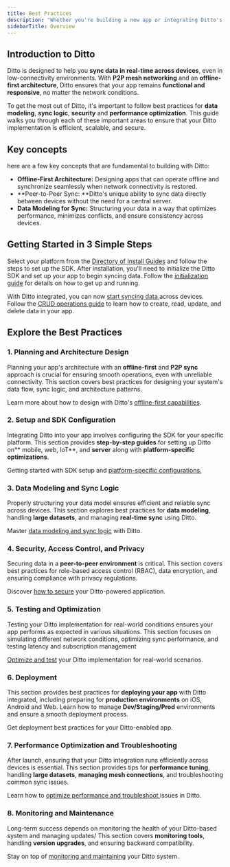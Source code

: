 ```yaml
---
title: Best Practices
description: "Whether you're building a new app or integrating Ditto's **offline-first**, **peer-to-peer sync** capabilities into an existing solution, this guide provides everything you need to design, develop, and optimize applications with **real-time collaboration** and **seamless offline support**."
sidebarTitle: Overview
---
```


## Introduction to Ditto

Ditto is designed to help you **sync data in real-time across devices**, even in low-connectivity environments. With **P2P mesh networking** and an **offline-first architecture**, Ditto ensures that your app remains **functional and responsive**, no matter the network conditions.

To get the most out of Ditto, it's important to follow best practices for **data modeling**, **sync logic**, **security** and **performance optimization**. This guide walks you through each of these important areas to ensure that your Ditto implementation is efficient, scalable, and secure.

## Key concepts

here are a few key concepts that are fundamental to building with Ditto:

- **Offline-First Architecture:** Designing apps that can operate offline and synchronize seamlessly when network connectivity is restored.
- **Peer-to-Peer Sync: **Ditto's unique ability to sync data directly between devices without the need for a central server.
- **Data Modeling for Sync:** Structuring your data in a way that optimizes performance, minimizes conflicts, and ensure consistency across devices.

## Getting Started in 3 Simple Steps

<Steps>
  <Step title="Install the SDK:">

Select your platform from the [Directory of Install Guides](/v4-8/install-guides) and follow the steps to set up the SDK.
  </Step>
  <Step title="Initialize Ditto in your App:">
After installation, you'll need to initialize the Ditto SDK and set up your app to begin syncing data. Follow the <a href="/v4-5/basics/authentication-and-initialization" target="_blank">initialization guide</a> for details on how to get up and running.

  </Step>
  <Step title="Sync Your Data:">
  With Ditto integrated, you can now <a href="/sync/syncing-data" target="_blank">start syncing data </a>across devices. Follow the <a href="/crud/create" target="_blank">CRUD operations guide</a> to learn how to create, read, update, and delete data in your app.
  </Step>
</Steps>

## Explore the Best Practices

### 1. Planning and Architecture Design

Planning your app's architecture with an **offline-first** and **P2P sync** approach is crucial for ensuring smooth operations, even with unreliable connectivity. This section covers best practices for designing your system's data flow, sync logic, and architecture patterns.

Learn more about how to design with Ditto's [offline-first capabilities](/best-practices/1-planning-and-architecture-design).

### 2. Setup and SDK Configuration

Integrating Ditto into your app involves configuring the SDK for your specific platform. This section provides **step-by-step guides** for setting up Ditto on** mobile, web, IoT**, and **server** along with **platform-specific optimizations**.

Getting started with SDK setup and [platform-specific configurations.](/best-practices/2-setup-and-sdk-configuration)


### 3. Data Modeling and Sync Logic

Properly structuring your data model ensures efficient and reliable sync across devices. This section explores best practices for **data modeling**, handling **large datasets**, and managing **real-time sync** using Ditto.

Master [data modeling and sync logic](/best-practices/3-data-modeling-and-sync-logic) with Ditto.


### 4. Security, Access Control, and Privacy

Securing data in a **peer-to-peer environment** is critical. This section covers best practices for role-based access control (RBAC), data encryption, and ensuring compliance with privacy regulations.

Discover [how to secure](/best-practices/4-security-access-control-and-privacy) your Ditto-powered application.


### 5. Testing and Optimization

Testing your Ditto implementation for real-world conditions ensures your app performs as expected in various situations. This section focuses on simulating different network conditions, optimizing sync performance, and testing latency and subscription management

[Optimize and test](/best-practices/5-testing-and-optimization) your Ditto implementation for real-world scenarios.


### 6. Deployment

This section provides best practices for **deploying your app** with Ditto integrated, including preparing for **production environments** on iOS, Android and Web. Learn how to manage **Dev/Staging/Prod** environments and ensure a smooth deployment process.

Get deployment best practices for your Ditto-enabled app.


### 7. Performance Optimization and Troubleshooting

After launch, ensuring that your Ditto integration runs efficiently across devices is essential. This section provides tips for **performance tuning**, handling **large datasets**, **managing mesh connections**, and troubleshooting common sync issues.

Learn how to [optimize performance and troubleshoot ](/best-practices/6-deployment) issues in Ditto.


### 8. Monitoring and Maintenance

Long-term success depends on monitoring the health of your Ditto-based system and managing updates/ This section covers **monitoring tools**, handling **version upgrades**, and ensuring backward compatibility.

Stay on top of [monitoring and maintaining](/best-practices/8-monitoring-and-maintenance) your Ditto system.


